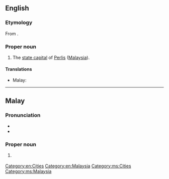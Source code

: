 ==English==

===Etymology===
From {{etyl|ms|en}} {{term|Kangar|lang=ms}}.

===Proper noun===
{{en-proper noun}}

# The [[state capital]] of [[Perlis]] ([[Malaysia]]).

====Translations====
{{trans-top|capital of Perlis}}
* Malay: {{t|ms|Kangar}}
{{trans-mid}}
{{trans-bottom}}

[[Category:en:Cities]]
[[Category:en:Malaysia]]

----

==Malay==

===Pronunciation===
* {{IPA|/kaŋa(r)/|lang=ms}}
* {{rhymes|aŋa(r)|ŋa(r)|a(r)|lang=ms}}

===Proper noun===
{{head|ms|proper noun}}

# {{l|en|Kangar}} {{qualifier|capital of Perlis}}

[[Category:ms:Cities]]
[[Category:ms:Malaysia]]